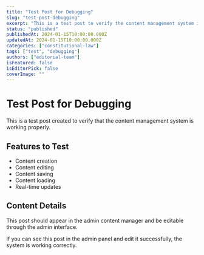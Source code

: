 ```yaml
---
title: "Test Post for Debugging"
slug: "test-post-debugging"
excerpt: "This is a test post to verify the content management system is working properly."
status: "published"
publishedAt: 2024-01-15T10:00:00.000Z
updatedAt: 2024-01-15T10:00:00.000Z
categories: ["constitutional-law"]
tags: ["test", "debugging"]
authors: ["editorial-team"]
isFeatured: false
isEditorPick: false
coverImage: ""
---
```


# Test Post for Debugging

This is a test post created to verify that the content management system is working properly.

## Features to Test

- Content creation
- Content editing
- Content saving
- Content loading
- Real-time updates

## Content Details

This post should appear in the admin content manager and be editable through the admin interface.

If you can see this post in the admin panel and edit it successfully, the system is working correctly.